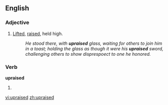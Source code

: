 ==English==

===Adjective===
{{en-adj|-}}

# {{nonstandard|or|archaic}} [[lift|Lifted]], [[raise|raised]], held high.
#:''He stood there, with '''upraised''' glass, waiting for others to join him in a toast; holding the glass as though it were his '''upraised''' sword, challenging others to show disprespoect to one he honored.''

===Verb===
'''upraised'''

# {{past of|[[upraise]]}}

[[vi:upraised]]
[[zh:upraised]]